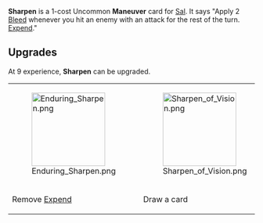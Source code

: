 {{Card
|character = Sal
|rarity = Uncommon
|decktype = Battle
|cardtype = Maneuver
|keywords = [[Expend]]
|upgradeable = Yes
|expreq = 9
|upgrade1 = Enduring Sharpen
|upgrade2 = Sharpen of Vision}}
{{Quote|Well worth the time invested.}}
'''Sharpen''' is a 1-cost Uncommon '''Maneuver''' card for [[Sal]]. It says "Apply 2 [[Bleed]] whenever you hit an enemy with an attack for the rest of the turn. [[Expend]]."

==Upgrades==
At 9 experience, '''Sharpen''' can be upgraded.
{| class="wikitable" style="text-align:center"
|-
|[[File:Enduring Sharpen.png|150px]]
|[[File:Sharpen of Vision.png|150px]]
|-
!Remove [[Expend]]
!Draw a card
|}